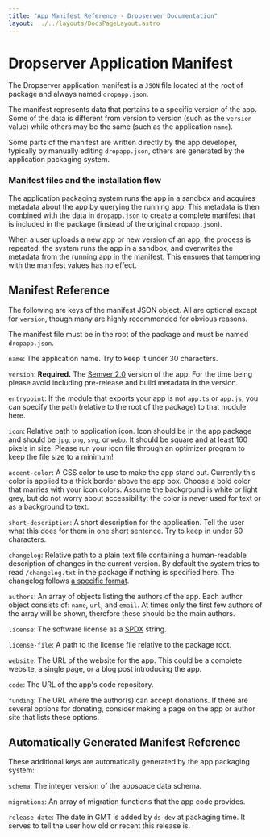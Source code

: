 ```yaml
---
title: "App Manifest Reference - Dropserver Documentation"
layout: ../../layouts/DocsPageLayout.astro
---
```



# Dropserver Application Manifest

<ValidVersion from="0.12.0"></ValidVersion>

The Dropserver application manifest is a `JSON` file located at the root of package and always named `dropapp.json`.

The manifest represents data that pertains to a specific version of the app. Some of the data is different from version to version (such as the `version` value) while others may be the same (such as the application `name`).

Some parts of the manifest are written directly by the app developer, typically by manually editing `dropapp.json`, others are generated by the application packaging system.

### Manifest files and the installation flow

The application packaging system runs the app in a sandbox and acquires metadata about the app by querying the running app. This metadata is then combined with the data in `dropapp.json` to create a complete manifest that is included in the package (instead of the original `dropapp.json`).

When a user uploads a new app or new version of an app, the process is repeated: the system runs the app in a sandbox, and overwrites the metadata from the running app in the manifest. This ensures that tampering with the manifest values has no effect. 

## Manifest Reference

The following are keys of the manifest JSON object. All are optional except for `version`, though many are highly recommended for obvious reasons.

<Note>The manifest file must be in the root of the package and must be named `dropapp.json`.</Note>

`name`: The application name. Try to keep it under 30 characters.

`version`: **Required.** The [Semver 2.0](https://semver.org/) version of the app. For the time being please avoid including pre-release and build metadata in the version.

`entrypoint`: If the module that exports your app is not `app.ts` or `app.js`, you can specify the path (relative to the root of the package) to that module here.

`icon`: Relative path to application icon. Icon should be in the app package and should be `jpg`, `png`, `svg`, or `webp`. It should be square and at least 160 pixels in size. Please run your icon file through an optimizer program to keep the file size to a minimum!

`accent-color`: A CSS color to use to make the app stand out. Currently this color is applied to a thick border above the app box. Choose a bold color that marries with your icon colors. Assume the background is white or light grey, but do not worry about accessibility: the color is never used for text or as a background to text.

`short-description`: A short description for the application. Tell the user what this does for them in one short sentence. Try to keep in under 60 characters.

`changelog`: Relative path to a plain text file containing a human-readable description of changes in the current version. By default the system tries to read `/changelog.txt` in the package if nothing is specified here. The changelog follows [a specific format](app-packaging-distributing#changelog-file-format).

`authors`: An array of objects listing the authors of the app. Each author object consists of: `name`, `url`, and `email`. At times only the first few authors of the array will be shown, therefore these should be the main authors. 

`license`: The software license as a [SPDX](https://spdx.org/licenses/) string.

`license-file`: A path to the license file relative to the package root.

`website`: The URL of the website for the app. This could be a complete website, a single page, or a blog post introducing the app.

`code`: The URL of the app's code repository.

`funding`: The URL where the author(s) can accept donations. If there are several options for donating, consider making a page on the app or author site that lists these options.

## Automatically Generated Manifest Reference

These additional keys are automatically generated by the app packaging system:

`schema`: The integer version of the appspace data schema.

`migrations`: An array of migration functions that the app code provides.

`release-date`: The date in GMT is added by `ds-dev` at packaging time. It serves to tell the user how old or recent this release is.
